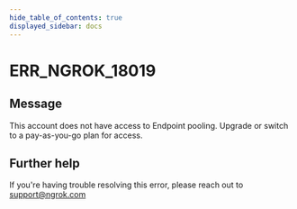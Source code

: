 ```yaml
---
hide_table_of_contents: true
displayed_sidebar: docs
---
```



# ERR_NGROK_18019

## Message

This account does not have access to Endpoint pooling. Upgrade or switch to a pay-as-you-go plan for access.

<ErrorDetails error="err_ngrok_18019" />

## Further help

If you're having trouble resolving this error, please reach out to [support@ngrok.com](mailto:support@ngrok.com?subject=Help%20with%20ERR_NGROK_18019)

